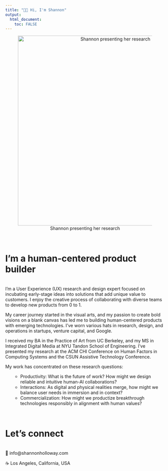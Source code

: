 ```yaml
---
title: "👋🏼 Hi, I'm Shannon"
output: 
  html_document:
    toc: FALSE
---
```

<center>
![Shannon presenting her research](Shannon-thesis-presentation.jpg){width=600px}
</center>

<br>

# I'm a human-centered product builder
<br>
I’m a User Experience (UX) research and design expert focused on incubating early-stage ideas into solutions that add unique value to customers. I enjoy the creative process of collaborating with diverse teams to develop new products from 0 to 1.  

My career journey started in the visual arts, and my passion to create bold visions on a blank canvas has led me to building human-centered products with emerging technologies. I've worn various hats in research, design, and operations in startups, venture capital, and Google.

I received my BA in the Practice of Art from UC Berkeley, and my MS in Integrated Digital Media at NYU Tandon School of Engineering. I’ve presented my research at the ACM CHI Conference on Human Factors in Computing Systems and the CSUN Assistive Technology Conference.
<br>

My work has concentrated on these research questions:<ul>
- Productivity: What is the future of work? How might we design reliable and intuitive human-AI collaborations?
- Interactions: As digital and physical realities merge, how might we balance user needs in immersion and in context?
- Commercialization: How might we productize breakthrough technologies responsibly in alignment with human values?
</ul>
<br>

# Let's connect
<br>
📧 info@shannonholloway.com 
<br>

☕ Los Angeles, California, USA
